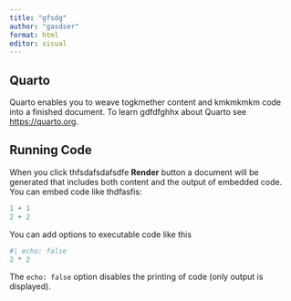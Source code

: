 ```yaml
---
title: "gfsdg"
author: "gasdser"
format: html
editor: visual
---
```


## Quarto

Quarto enables you to weave togkmether content and kmkmkmkm code into a finished document. To learn gdfdfghhx about Quarto see <https://quarto.org>.

## Running Code

When you click thfsdafsdafsdfe **Render** button a document will be generated that includes both content and the output of embedded code. You can embed code like thdfasfis:

```r
1 + 1
2 + 2
```

You can add options to executable code like this

```r
#| echo: false
2 * 2
```

The `echo: false` option disables the printing of code (only output is displayed).
